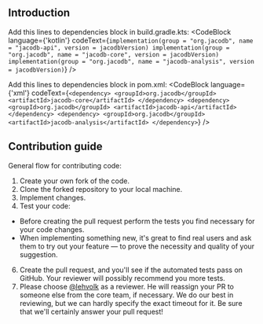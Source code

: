 
## Introduction

Add this lines to dependencies block in build.gradle.kts:
<CodeBlock language={'kotlin'} codeText={`
    implementation(group = "org.jacodb", name = "jacodb-api", version = jacodbVersion)
    implementation(group = "org.jacodb", name = "jacodb-core", version = jacodbVersion)
    implementation(group = "org.jacodb", name = "jacodb-analysis", version = jacodbVersion)
`} />

Add this lines to dependencies block in pom.xml:
<CodeBlock language={'xml'} codeText={`
        <dependency>
            <groupId>org.jacodb</groupId>
            <artifactId>jacodb-core</artifactId>
        </dependency>
        <dependency>
            <groupId>org.jacodb</groupId>
            <artifactId>jacodb-api</artifactId>
        </dependency>
        <dependency>
            <groupId>org.jacodb</groupId>
            <artifactId>jacodb-analysis</artifactId>
        </dependency>
`} />

## Contribution guide

General flow for contributing code:

1. Create your own fork of the code.
2. Clone the forked repository to your local machine.
3. Implement changes.
5. Test your code:
* Before creating the pull request perform the tests you find necessary for your code changes.
* When implementing something new, it's great to find real users and ask them to try out your feature — to prove
the necessity and quality of your suggestion.
6. Create the pull request, and you'll see if the automated tests pass on GitHub. Your reviewer will possibly recommend
you more tests.
7. Please choose [@lehvolk](https://github.com/lehvolk) as a reviewer. He will reassign your PR to someone else from the core team, if necessary.
We do our best in reviewing, but we can hardly specify the exact timeout for it. Be sure that we'll certainly answer your pull request!
